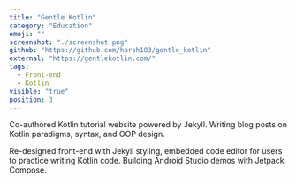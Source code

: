 ```yaml
---
title: "Gentle Kotlin"
category: "Education"
emoji: ""
screenshot: "./screenshot.png"
github: "https://github.com/harsh183/gentle_kotlin"
external: "https://gentlekotlin.com/"
tags:
  - Front-end
  - Kotlin
visible: "true"
position: 3
---
```


Co-authored Kotlin tutorial website powered by Jekyll.  Writing blog posts on Kotlin paradigms, syntax, and OOP design.

Re-designed front-end with Jekyll styling, embedded code editor for users to practice writing Kotlin code.  Building Android Studio demos with Jetpack Compose.